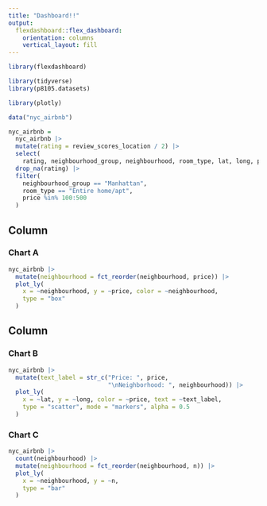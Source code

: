 ```yaml
---
title: "Dashboard!!"
output: 
  flexdashboard::flex_dashboard:
    orientation: columns
    vertical_layout: fill
---
```


```r
library(flexdashboard)

library(tidyverse)
library(p8105.datasets)

library(plotly)

data("nyc_airbnb")

nyc_airbnb = 
  nyc_airbnb |>
  mutate(rating = review_scores_location / 2) |>
  select(
    rating, neighbourhood_group, neighbourhood, room_type, lat, long, price) |>
  drop_na(rating) |>
  filter(
    neighbourhood_group == "Manhattan", 
    room_type == "Entire home/apt", 
    price %in% 100:500
  )
```

Column {data-width=650}
-----------------------------------------------------------------------

### Chart A

```r
nyc_airbnb |>
  mutate(neighbourhood = fct_reorder(neighbourhood, price)) |>
  plot_ly(
    x = ~neighbourhood, y = ~price, color = ~neighbourhood,
    type = "box"
  )
```

Column {data-width=350}
-----------------------------------------------------------------------

### Chart B

```r
nyc_airbnb |>
  mutate(text_label = str_c("Price: ", price, 
                            "\nNeighborhood: ", neighbourhood)) |>
  plot_ly(
    x = ~lat, y = ~long, color = ~price, text = ~text_label, 
    type = "scatter", mode = "markers", alpha = 0.5
  )
```

### Chart C

```r
nyc_airbnb |>
  count(neighbourhood) |>
  mutate(neighbourhood = fct_reorder(neighbourhood, n)) |>
  plot_ly(
    x = ~neighbourhood, y = ~n, 
    type = "bar"
  )
```

